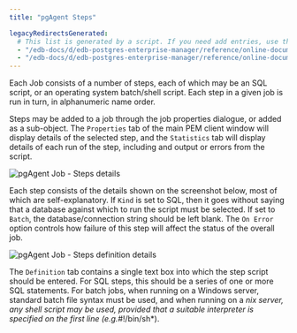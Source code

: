 ```yaml
---
title: "pgAgent Steps"

legacyRedirectsGenerated:
  # This list is generated by a script. If you need add entries, use the `legacyRedirects` key.
  - "/edb-docs/d/edb-postgres-enterprise-manager/reference/online-documentation/8.0/pgagent-steps.html"
  - "/edb-docs/d/edb-postgres-enterprise-manager/reference/online-documentation/latest/pgagent-steps.html"
---
```


<div id="pgagent-steps" class="registered_link"></div>

Each Job consists of a number of steps, each of which may be an SQL script, or an operating system batch/shell script. Each step in a given job is run in turn, in alphanumeric name order.

Steps may be added to a job through the job properties dialogue, or added as a sub-object. The `Properties` tab of the main PEM client window will display details of the selected step, and the `Statistics` tab will display details of each run of the step, including and output or errors from the script.

![pgAgent Job - Steps details](../images/pgagent_stepstats.png)

Each step consists of the details shown on the screenshot below, most of which are self-explanatory. If `Kind` is set to SQL, then it goes without saying that a database against which to run the script must be selected. If set to `Batch`, the database/connection string should be left blank. The `On Error` option controls how failure of this step will affect the status of the overall job.

![pgAgent Job - Steps definition details](../images/pgagent_stepdetails.png)

The `Definition` tab contains a single text box into which the step script should be entered. For SQL steps, this should be a series of one or more SQL statements. For batch jobs, when running on a Windows server, standard batch file syntax must be used, and when running on a *nix server, any shell script may be used, provided that a suitable interpreter is specified on the first line (e.g.*#!/bin/sh\*).

